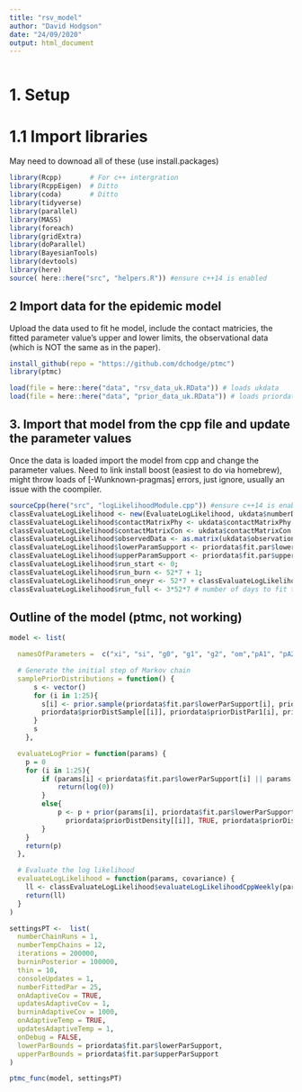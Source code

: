 ```yaml
---
title: "rsv_model"
author: "David Hodgson"
date: "24/09/2020"
output: html_document
---
```


```r

```

# 1. Setup 
# 1.1 Import libraries
May need to downoad all of these (use install.packages)
```r

library(Rcpp)       # For c++ intergration
library(RcppEigen)  # Ditto
library(coda)       # Ditto
library(tidyverse)
library(parallel)
library(MASS)
library(foreach)
library(gridExtra)
library(doParallel)
library(BayesianTools)
library(devtools)
library(here)
source( here::here("src", "helpers.R")) #ensure c++14 is enabled

```


## 2 Import data for the epidemic model 
Upload the data used to fit he model, include the contact matricies, the fitted parameter value's upper and lower limits, the observational data (which is NOT the same as in the paper).
```r

install_github(repo = "https://github.com/dchodge/ptmc")
library(ptmc)

load(file = here::here("data", "rsv_data_uk.RData")) # loads ukdata
load(file = here::here("data", "prior_data_uk.RData")) # loads priordata

```

## 3. Import that model from the cpp file and update the parameter values 
Once the data is loaded import the model from cpp and change the parameter values.
Need to link install boost (easiest to do via homebrew), might throw loads of [-Wunknown-pragmas] errors, just ignore, usually an issue with the coompiler.
```r


sourceCpp(here("src", "logLikelihoodModule.cpp")) #ensure c++14 is enabled
classEvaluateLogLikelihood <- new(EvaluateLogLikelihood, ukdata$numberDailyLiveBirths, ukdata$population, ukdata$ageGroupBoundary) # Calls class
classEvaluateLogLikelihood$contactMatrixPhy <- ukdata$contactMatrixPhy
classEvaluateLogLikelihood$contactMatrixCon <- ukdata$contactMatrixCon
classEvaluateLogLikelihood$observedData <- as.matrix(ukdata$observationalData)
classEvaluateLogLikelihood$lowerParamSupport <- priordata$fit.par$lowerParSupport
classEvaluateLogLikelihood$upperParamSupport <- priordata$fit.par$upperParSupport
classEvaluateLogLikelihood$run_start <- 0;
classEvaluateLogLikelihood$run_burn <- 52*7 + 1;
classEvaluateLogLikelihood$run_oneyr <- 52*7 + classEvaluateLogLikelihood$run_burn;
classEvaluateLogLikelihood$run_full <- 3*52*7 # number of days to fit the data and model to

```


## Outline of the model (ptmc, not working)

```r

model <- list(

  namesOfParameters =  c("xi", "si", "g0", "g1", "g2", "om","pA1", "pA2", "pA3", "pA4", "alpha_i", "d1", "d2", "d3", "phi", "qp", "qc", "b1", "psi", "c5ep1", "c5ep2","ep5", "ep6", "l1", "l2"),

  # Generate the initial step of Markov chain
  samplePriorDistributions = function() {
      s <- vector()
      for (i in 1:25){
        s[i] <- prior.sample(priordata$fit.par$lowerParSupport[i], priordata$fit.par$upperParSupport[i], 
        priordata$priorDistSample[[i]], priordata$priorDistPar1[i], priordata$priorDistPar2[i])
      }
      s
    },

  evaluateLogPrior = function(params) {
    p = 0
    for (i in 1:25){
        if (params[i] < priordata$fit.par$lowerParSupport[i] || params[i] > priordata$fit.par$upperParSupport[i]) {
            return(log(0))
        }
        else{
            p <- p + prior(params[i], priordata$fit.par$lowerParSupport[i], priordata$fit.par$upperParSupport[i], 
              priordata$priorDistDensity[[i]], TRUE, priordata$priorDistPar1[i], priordata$priorDistPar2[i])
        }
    }
    return(p)
  },

  # Evaluate the log likelihood
  evaluateLogLikelihood = function(params, covariance) {
    ll <- classEvaluateLogLikelihood$evaluateLogLikelihoodCppWeekly(params)
    return(ll)
  }
)

```


```r

settingsPT <-  list(
  numberChainRuns = 1,
  numberTempChains = 12,
  iterations = 200000,
  burninPosterior = 100000,
  thin = 10,
  consoleUpdates = 1,
  numberFittedPar = 25,
  onAdaptiveCov = TRUE,
  updatesAdaptiveCov = 1,
  burninAdaptiveCov = 1000,
  onAdaptiveTemp = TRUE,
  updatesAdaptiveTemp = 1,
  onDebug = FALSE,
  lowerParBounds = priordata$fit.par$lowerParSupport,
  upperParBounds = priordata$fit.par$upperParSupport
)

ptmc_func(model, settingsPT)

```
